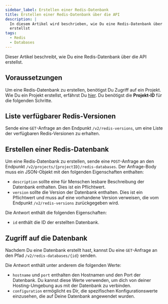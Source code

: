 ```yaml
---
sidebar_label: Erstellen einer Redis-Datenbank
title: Erstellen einer Redis-Datenbank über die API
description: |
  In diesem Artikel wird beschrieben, wie Du eine Redis-Datenbank über die API
  erstellst
tags:
  - Redis
  - Databases
---
```


Dieser Artikel beschreibt, wie Du eine Redis-Datenbank über die API erstellst.

## Voraussetzungen

Um eine Redis-Datenbank zu erstellen, benötigst Du Zugriff auf ein Projekt. Wie
Du ein Projekt erstellst, erfährst Du [hier](./create-project). Du benötigst die
**Projekt-ID** für die folgenden Schritte.

## Liste verfügbarer Redis-Versionen

Sende eine `GET`-Anfrage an den Endpunkt `/v2/redis-versions`, um eine Liste der
verfügbaren Redis-Versionen zu erhalten.

## Erstellen einer Redis-Datenbank

Um eine Redis-Datenbank zu erstellen, sende eine `POST`-Anfrage an den Endpunkt
`/v2/projects/{projectID}/redis-databases`. Der Anfrage-Body muss ein
JSON-Objekt mit den folgenden Eigenschaften enthalten:

- `description` sollte eine für Menschen lesbare Beschreibung der Datenbank
  enthalten. Dies ist ein Pflichtwert.
- `version` sollte die Version der Datenbank enthalten. Dies ist ein Pflichtwert
  und muss auf eine vorhandene Version verweisen, die vom Endpunkt
  `/v2/redis-versions` zurückgegeben wird.

Die Antwort enthält die folgenden Eigenschaften:

- `id` enthält die ID der erstellten Datenbank.

## Zugriff auf die Datenbank

Nachdem Du eine Datenbank erstellt hast, kannst Du eine `GET`-Anfrage an den
Pfad `/v2/redis-databases/{id}` senden.

Die Antwort enthält unter anderem die folgenden Werte:

- `hostname` und `port` enthalten den Hostnamen und den Port der Datenbank. Du
  kannst diese Werte verwenden, um dich von deiner Hosting-Umgebung aus mit der
  Datenbank zu verbinden.
- `configuration` ermöglicht es Dir, die spezifischen Konfigurationswerte
  einzusehen, die auf Deine Datenbank angewendet wurden.
